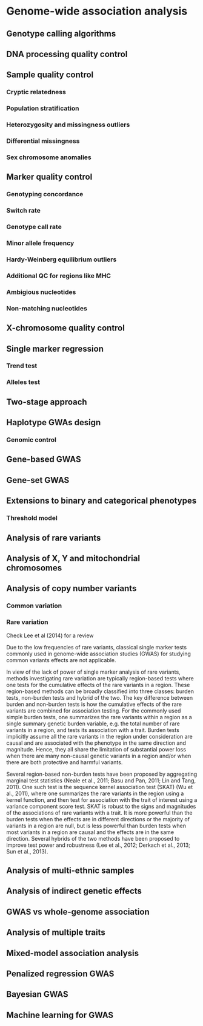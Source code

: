 # Genome-wide association analysis

## Genotype calling algorithms

## DNA processing quality control

## Sample quality control

### Cryptic relatedness

### Population stratification

### Heterozygosity and missingness outliers

### Differential missingness

### Sex chromosome anomalies

## Marker quality control

### Genotyping concordance

### Switch rate

### Genotype call rate

### Minor allele frequency

### Hardy-Weinberg equilibrium outliers

### Additional QC for regions like MHC

### Ambigious nucleotides

### Non-matching nucleotides

## X-chromosome quality control

## Single marker regression

### Trend test

### Alleles test

## Two-stage approach

## Haplotype GWAs design

### Genomic control

## Gene-based GWAS

## Gene-set GWAS

## Extensions to binary and categorical phenotypes

### Threshold model

## Analysis of rare variants

## Analysis of X, Y and mitochondrial chromosomes

## Analysis of copy number variants

### Common variation

### Rare variation

Check Lee et al (2014) for a review

Due to the low frequencies of rare variants, classical single marker tests commonly used in genome-wide association studies (GWAS) for studying common variants effects are not applicable.

In view of the lack of power of single marker analysis of rare variants, methods investigating rare variation are typically region-based tests where one tests for the cumulative effects of the rare variants in a region. These region-based methods can be broadly classified into three classes: burden tests, non-burden tests and hybrid of the two. The key difference between burden and non-burden tests is how the cumulative effects of the rare variants are combined for association testing. For the commonly used simple burden tests, one summarizes the rare variants within a region as a single summary genetic burden variable, e.g. the total number of rare variants in a region, and tests its association with a trait. Burden tests implicitly assume all the rare variants in the region under consideration are causal and are associated with the phenotype in the same direction and magnitude. Hence, they all share the limitation of substantial power loss when there are many non-causal genetic variants in a region and/or when there are both protective and harmful variants.

Several region-based non-burden tests have been proposed by aggregating marginal test statistics (Neale et al., 2011; Basu and Pan, 2011; Lin and Tang, 2011). One such test is the sequence kernel association test (SKAT) (Wu et al., 2011), where one summarizes the rare variants in the region using a kernel function, and then test for association with the trait of interest using a variance component score test. SKAT is robust to the signs and magnitudes of the associations of rare variants with a trait. It is more powerful than the burden tests when the effects are in different directions or the majority of variants in a region are null, but is less powerful than burden tests when most variants in a region are causal and the effects are in the same direction. Several hybrids of the two methods have been proposed to improve test power and robustness (Lee et al., 2012; Derkach et al., 2013; Sun et al., 2013).

## Analysis of multi-ethnic samples

## Analysis of indirect genetic effects

## GWAS vs whole-genome association

## Analysis of multiple traits

## Mixed-model association analysis

## Penalized regression GWAS

## Bayesian GWAS

## Machine learning for GWAS

